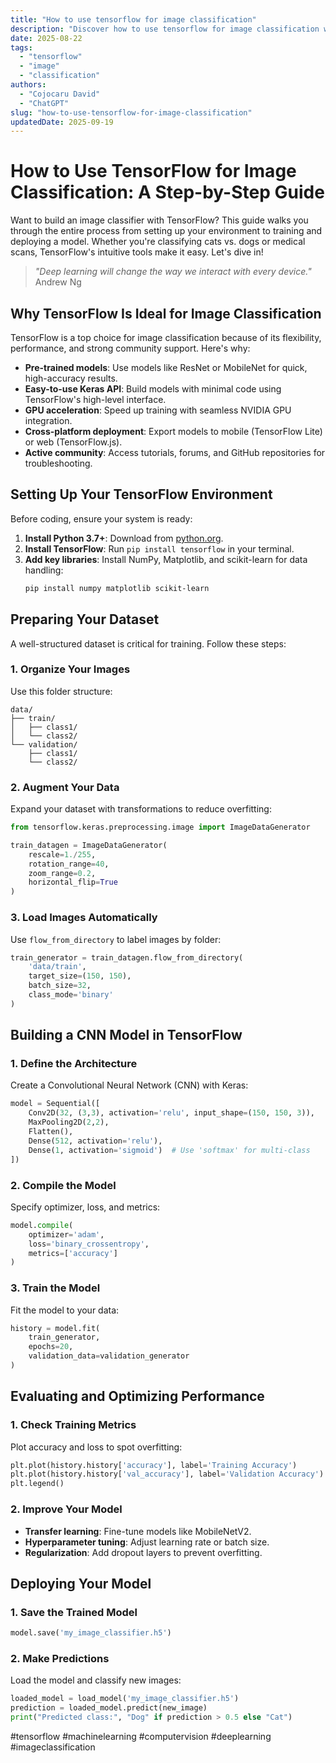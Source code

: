 ```yaml
---
title: "How to use tensorflow for image classification"
description: "Discover how to use tensorflow for image classification with this in-depth guide, providing actionable insights and practical tips to boost your knowledge and results."
date: 2025-08-22
tags:
  - "tensorflow"
  - "image"
  - "classification"
authors:
  - "Cojocaru David"
  - "ChatGPT"
slug: "how-to-use-tensorflow-for-image-classification"
updatedDate: 2025-09-19
---
```


# How to Use TensorFlow for Image Classification: A Step-by-Step Guide  

Want to build an image classifier with TensorFlow? This guide walks you through the entire process from setting up your environment to training and deploying a model. Whether you're classifying cats vs. dogs or medical scans, TensorFlow's intuitive tools make it easy. Let's dive in!  

> *"Deep learning will change the way we interact with every device."*   Andrew Ng  

## Why TensorFlow Is Ideal for Image Classification  

TensorFlow is a top choice for image classification because of its flexibility, performance, and strong community support. Here's why:  

- **Pre-trained models**: Use models like ResNet or MobileNet for quick, high-accuracy results.  
- **Easy-to-use Keras API**: Build models with minimal code using TensorFlow's high-level interface.  
- **GPU acceleration**: Speed up training with seamless NVIDIA GPU integration.  
- **Cross-platform deployment**: Export models to mobile (TensorFlow Lite) or web (TensorFlow.js).  
- **Active community**: Access tutorials, forums, and GitHub repositories for troubleshooting.  

## Setting Up Your TensorFlow Environment  

Before coding, ensure your system is ready:  

1. **Install Python 3.7+**: Download from [python.org](https://www.python.org/).  
2. **Install TensorFlow**: Run `pip install tensorflow` in your terminal.  
3. **Add key libraries**: Install NumPy, Matplotlib, and scikit-learn for data handling:  
   ```bash  
   pip install numpy matplotlib scikit-learn  
   ```  

## Preparing Your Dataset  

A well-structured dataset is critical for training. Follow these steps:  

### 1. Organize Your Images  
Use this folder structure:  
```  
data/  
├── train/  
│   ├── class1/  
│   └── class2/  
└── validation/  
    ├── class1/  
    └── class2/  
```  

### 2. Augment Your Data  
Expand your dataset with transformations to reduce overfitting:  
```python  
from tensorflow.keras.preprocessing.image import ImageDataGenerator  

train_datagen = ImageDataGenerator(  
    rescale=1./255,  
    rotation_range=40,  
    zoom_range=0.2,  
    horizontal_flip=True  
)  
```  

### 3. Load Images Automatically  
Use `flow_from_directory` to label images by folder:  
```python  
train_generator = train_datagen.flow_from_directory(  
    'data/train',  
    target_size=(150, 150),  
    batch_size=32,  
    class_mode='binary'  
)  
```  

## Building a CNN Model in TensorFlow  

### 1. Define the Architecture  
Create a Convolutional Neural Network (CNN) with Keras:  
```python  
model = Sequential([  
    Conv2D(32, (3,3), activation='relu', input_shape=(150, 150, 3)),  
    MaxPooling2D(2,2),  
    Flatten(),  
    Dense(512, activation='relu'),  
    Dense(1, activation='sigmoid')  # Use 'softmax' for multi-class  
])  
```  

### 2. Compile the Model  
Specify optimizer, loss, and metrics:  
```python  
model.compile(  
    optimizer='adam',  
    loss='binary_crossentropy',  
    metrics=['accuracy']  
)  
```  

### 3. Train the Model  
Fit the model to your data:  
```python  
history = model.fit(  
    train_generator,  
    epochs=20,  
    validation_data=validation_generator  
)  
```  

## Evaluating and Optimizing Performance  

### 1. Check Training Metrics  
Plot accuracy and loss to spot overfitting:  
```python  
plt.plot(history.history['accuracy'], label='Training Accuracy')  
plt.plot(history.history['val_accuracy'], label='Validation Accuracy')  
plt.legend()  
```  

### 2. Improve Your Model  
- **Transfer learning**: Fine-tune models like MobileNetV2.  
- **Hyperparameter tuning**: Adjust learning rate or batch size.  
- **Regularization**: Add dropout layers to prevent overfitting.  

## Deploying Your Model  

### 1. Save the Trained Model  
```python  
model.save('my_image_classifier.h5')  
```  

### 2. Make Predictions  
Load the model and classify new images:  
```python  
loaded_model = load_model('my_image_classifier.h5')  
prediction = loaded_model.predict(new_image)  
print("Predicted class:", "Dog" if prediction > 0.5 else "Cat")  
```  

#tensorflow #machinelearning #computervision #deeplearning #imageclassification
